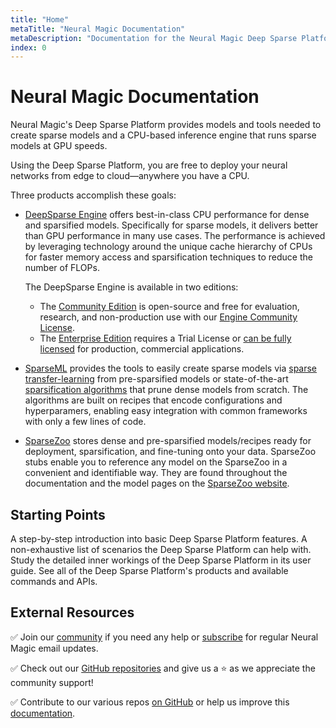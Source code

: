```yaml
---
title: "Home"
metaTitle: "Neural Magic Documentation"
metaDescription: "Documentation for the Neural Magic Deep Sparse Platform: a suite of software components to train and deploy sparsified deep learning models performantly on your data"
index: 0
---
```


# Neural Magic Documentation

Neural Magic's Deep Sparse Platform provides models and tools needed to create sparse models and a CPU-based inference engine that runs sparse models at GPU speeds.

Using the Deep Sparse Platform, you are free to deploy your neural networks from edge to cloud&mdash;anywhere you have a CPU.

Three products accomplish these goals:

- [DeepSparse Engine](/products/deepsparse) offers best-in-class CPU performance for dense and sparsified models.
Specifically for sparse models, it delivers better than GPU performance in many use cases.
The performance is achieved by leveraging technology around the unique cache hierarchy of CPUs for faster memory access and sparsification techniques to reduce the number of FLOPs.

  The DeepSparse Engine is available in two editions:
  - The [Community Edition](/products/deepsparse) is open-source and free for evaluation, research, and non-production use with our [Engine Community License](https://neuralmagic.com/legal/engine-license-agreement/).
  - The [Enterprise Edition](/products/deepsparse-ent) requires a Trial License or [can be fully licensed](https://neuralmagic.com/legal/master-software-license-and-service-agreement/) for production, commercial applications.

- [SparseML](/products/sparseml) provides the tools to easily create sparse models via [sparse transfer-learning](/get-started/transfer-a-sparsified-model) from pre-sparsified models or state-of-the-art [sparsification algorithms](/user-guide/sparsification) that prune dense models from scratch.
The algorithms are built on recipes that encode configurations and hyperparamers, enabling easy integration with common frameworks with only a few lines of code.

- [SparseZoo](/products/sparsezoo) stores dense and pre-sparsified models/recipes ready for deployment, sparsification, and fine-tuning onto your data.
SparseZoo stubs enable you to reference any model on the SparseZoo in a convenient and identifiable way.
They are found throughout the documentation and the model pages on the [SparseZoo website](https://sparsezoo.neuralmagic.com).

## Starting Points

<LinkCards>
  <LinkCard href="/get-started/try-a-model" heading="Get Started">
    A step-by-step introduction into basic Deep Sparse Platform features.
  </LinkCard>

  <LinkCard href="/use-cases/natural-language-processing/question-answering" heading="Use Cases">
    A non-exhaustive list of scenarios the Deep Sparse Platform can help with.
  </LinkCard>

  <LinkCard href="/user-guide/sparsification" heading="User Guide">
    Study the detailed inner workings of the Deep Sparse Platform in its user guide.
  </LinkCard>

  <LinkCard href="/products/deepsparse" heading="Products">
    See all of the Deep Sparse Platform's products and available commands and APIs.
  </LinkCard>
</LinkCards>


## External Resources

✅ Join our [community](https://join.slack.com/t/discuss-neuralmagic/shared_invite/zt-q1a1cnvo-YBoICSIw3L1dmQpjBeDurQ) if you need any help
or [subscribe](https://neuralmagic.com/deep-sparse-community/#subscribe) for regular Neural Magic email updates.

✅ Check out our [GitHub repositories](https://github.com/neuralmagic) and give us a ⭐ as we appreciate the community support!

✅ Contribute to our various repos [on GitHub](https://github.com/neuralmagic) or help us improve this [documentation](https://github.com/neuralmagic/docs).

